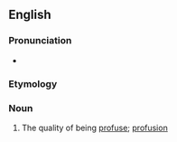 ==English==

===Pronunciation===
* {{a|US}} {{IPA|/pɹoʊˈfjus.nəs/|lang=en}}

===Etymology===
{{suffix|en|profuse|ness}}

===Noun===
{{en-noun|-|es}}

# The quality of being [[profuse]]; [[profusion]]